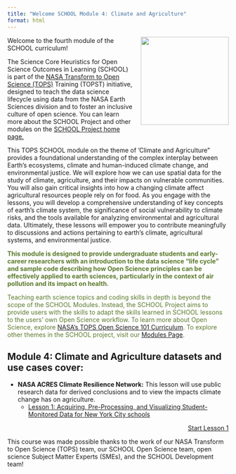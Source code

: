 ```yaml
---
title: "Welcome SCHOOL Module 4: Climate and Agriculture"
format: html
---
```


<img src="https://raw.githubusercontent.com/ciesin-geospatial/TOPSTSCHOOL/main/images/TOPSTSCHOOL-updated-logo02.png" align="right" height="200" style="padding-left: 15px; padding-bottom: 15px;"/>

Welcome to the fourth module of the SCHOOL curriculum!

The Science Core Heuristics for Open Science Outcomes in Learning (SCHOOL) is part of the [NASA Transform to Open Science (TOPS)](https://nasa.github.io/Transform-to-Open-Science/) Training (TOPST) initiative, designed to teach the data science lifecycle using data from the NASA Earth Sciences division and to foster an inclusive culture of open science. You can learn more about the SCHOOL Project and other modules on the [SCHOOL Project home page.](https://ciesin-geospatial.github.io/TOPSTSCHOOL/)

This TOPS SCHOOL module on the theme of 'Climate and Agriculture" provides a foundational understanding of the complex interplay between Earth's ecosystems, climate and human-induced climate change, and environmental justice. We will explore how we can use spatial data for the study of climate, agriculture, and their impacts on vulnerable communities. You will also gain critical insights into how a changing climate affect agricultural resources people rely on for food. As you engage with the lessons, you will develop a comprehensive understanding of key concepts of earth's climate system, the significance of social vulnerability to climate risks, and the tools available for analyzing environmental and agricultural data. Ultimately, these lessons will empower you to contribute meaningfully to discussions and actions pertaining to earth's climate, agricultural systems, and environmental justice.



::: {.callout-tip style="color: #5a7a2b;"}
**This module is designed to provide undergraduate students and early-career researchers with an introduction to the data science “life cycle” and sample code describing how Open Science principles can be effectively applied to earth sciences, particularly in the context of air pollution and its impact on health.**

Teaching earth science topics and coding skills in depth is beyond the scope of the SCHOOL Modules. Instead, the SCHOOL Project aims to provide users with the skills to adapt the skills learned in SCHOOL lessons to the users’ own Open Science workflow. To learn more about Open Science, explore [NASA's TOPS Open Science 101 Curriculum](https://openscience101.org/). To explore other themes in the SCHOOL project, visit our [Modules Page](https://ciesin-geospatial.github.io/TOPSTSCHOOL/modules.html).
:::

## Module 4: Climate and Agriculture datasets and use cases cover:

-   **NASA ACRES Climate Resilience Network:** This lesson will use public research data for derived conclusions and to view the impacts climate change has on agriculture.
    -   [Lesson 1: Acquiring, Pre-Processing, and Visualizing Student-Monitored Data for New York City schools](https://ciesin-geospatial.github.io/TOPSTSCHOOL-climate-agriculture/m401-student-led-monitoring-nyc.html)


::: {style="text-align: right;"}
[Start Lesson 1](https://ciesin-geospatial.github.io/TOPSTSCHOOL-climate-agriculture/m401-student-led-monitoring-nyc.html){.btn .btn-primary .btn role="button"}
:::

This course was made possible thanks to the work of our NASA Transform to Open Science (TOPS) team, our SCHOOL Open Science team, open science Subject Matter Experts (SMEs), and the SCHOOL Development team!
